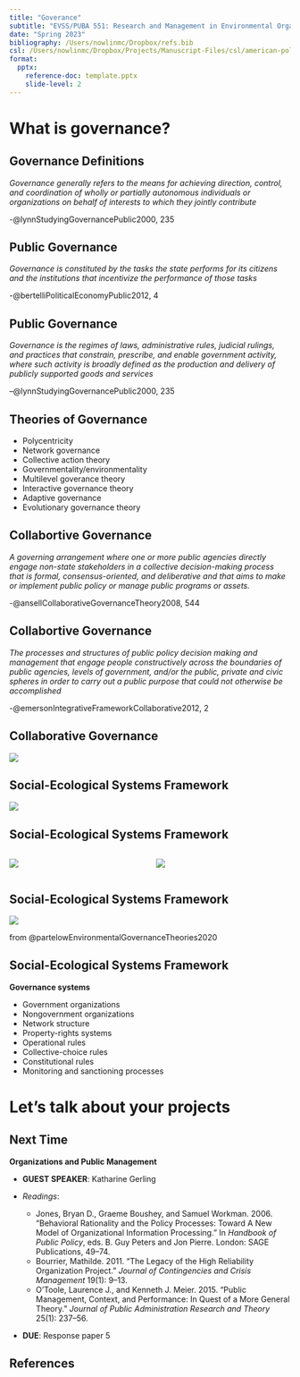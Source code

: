 ```yaml
---
title: "Goverance"
subtitle: "EVSS/PUBA 551: Research and Management in Environmental Organizations"
date: "Spring 2023"
bibliography: /Users/nowlinmc/Dropbox/refs.bib
csl: /Users/nowlinmc/Dropbox/Projects/Manuscript-Files/csl/american-political-science-association.csl
format:
  pptx:
    reference-doc: template.pptx
    slide-level: 2
---
```

  

# What is governance? 

## Governance Definitions

_Governance generally refers to the means for achieving direction, control, and coordination of wholly or partially autonomous individuals or organizations on behalf of interests to which they jointly contribute_

-@lynnStudyingGovernancePublic2000, 235 

## Public Governance 

_Governance is constituted by the tasks the state performs for its citizens and the institutions that incentivize the performance of those tasks_  

-@bertelliPoliticalEconomyPublic2012, 4

## Public Governance

_Governance is the regimes of laws, administrative rules, judicial rulings, and practices that constrain, prescribe, and enable government activity, where such activity is broadly defined as the production and delivery of publicly supported goods and services_ 

--@lynnStudyingGovernancePublic2000, 235 

## Theories of Governance

* Polycentricity
* Network governance 
* Collective action theory 
* Governmentality/environmentality 
* Multilevel goverance theory 
* Interactive governance theory 
* Adaptive governance 
* Evolutionary governance theory 

## Collabortive Governance

_A governing arrangement where one or more public agencies directly engage non-state stakeholders in a collective decision-making process that is formal, consensus-oriented, and deliberative and that aims to make or implement public policy or manage public programs or assets._

-@ansellCollaborativeGovernanceTheory2008, 544


## Collabortive Governance

_The processes and structures of public policy decision making and management that engage people constructively across the boundaries of public agencies, levels of government, and/or the public, private and civic spheres in order to carry out a public purpose that could not otherwise be accomplished_

-@emersonIntegrativeFrameworkCollaborative2012, 2


## Collaborative Governance 

![](img/collab-gov.png)

## Social-Ecological Systems Framework 

![](img/ses.jpg)



## Social-Ecological Systems Framework

:::::::::::::: {.columns}
::: {.column}
![](img/ses-tier2-v2.png)
:::
::: {.column}
![](img/ses-tier2-toc.png)
:::
::::::::::::::

## Social-Ecological Systems Framework

![](img/ses-coastal.png)

::: {.notes}
from @partelowEnvironmentalGovernanceTheories2020
:::

## Social-Ecological Systems Framework 

**Governance systems** 

* Government organizations 
* Nongovernment organizations 
* Network structure 
* Property-rights systems 
* Operational rules 
* Collective-choice rules 
* Constitutional rules 
* Monitoring and sanctioning processes 
 
# Let's talk about your projects 

## Next Time 

**Organizations and Public Management**

* **GUEST SPEAKER**: Katharine Gerling 

* _Readings_: 
  * Jones, Bryan D., Graeme Boushey, and Samuel Workman. 2006. “Behavioral Rationality and the Policy Processes: Toward A New Model of Organizational Information Processing.” In *Handbook of Public Policy*, eds. B. Guy Peters and Jon Pierre. London: SAGE Publications, 49–74.
  * Bourrier, Mathilde. 2011. “The Legacy of the High Reliability Organization Project.” *Journal of Contingencies and Crisis Management* 19(1): 9–13.
  * O’Toole, Laurence J., and Kenneth J. Meier. 2015. “Public Management, Context, and Performance: In Quest of a More General Theory.” _Journal of Public Administration Research and Theory_ 25(1): 237–56.
* **DUE**: Response paper 5

## References

